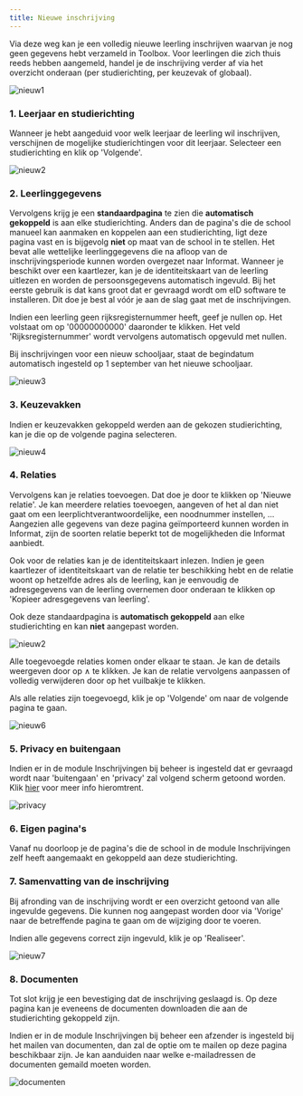 ```yaml
---
title: Nieuwe inschrijving
---
```


Via deze weg kan je een volledig nieuwe leerling inschrijven waarvan je nog geen gegevens hebt verzameld in Toolbox. Voor leerlingen die zich thuis reeds hebben aangemeld, handel je de inschrijving verder af via het overzicht onderaan (per studierichting, per keuzevak of globaal). 

![nieuw1](./nieuw1.png)

### 1. Leerjaar en studierichting

Wanneer je hebt aangeduid voor welk leerjaar de leerling wil inschrijven, verschijnen de mogelijke studierichtingen voor dit leerjaar. Selecteer een studierichting en klik op 'Volgende'.

![nieuw2](./nieuw2.jpg)

### 2. Leerlinggegevens

Vervolgens krijg je een **standaardpagina** te zien die **automatisch gekoppeld** is aan elke studierichting. Anders dan de pagina's die de school manueel kan aanmaken en koppelen aan een studierichting, ligt deze pagina vast en is bijgevolg **niet** op maat van de school in te stellen. Het bevat alle wettelijke leerlinggegevens die na afloop van de inschrijvingsperiode kunnen worden overgezet naar Informat. Wanneer je beschikt over een kaartlezer, kan je de identiteitskaart van de leerling uitlezen en worden de persoonsgegevens automatisch ingevuld. Bij het eerste gebruik is dat kans groot dat er gevraagd wordt om eID software te installeren. Dit doe je best al vóór je aan de slag gaat met de inschrijvingen. 

Indien een leerling geen rijksregisternummer heeft, geef je nullen op. Het volstaat om op '00000000000' daaronder te klikken. Het veld 'Rijksregisternummer' wordt vervolgens automatisch opgevuld met nullen. 

Bij inschrijvingen voor een nieuw schooljaar, staat de begindatum automatisch ingesteld op 1 september van het nieuwe schooljaar.

![nieuw3](./nieuw3.png)

### 3. Keuzevakken

Indien er keuzevakken gekoppeld werden aan de gekozen studierichting, kan je die op de volgende pagina selecteren. 

![nieuw4](./nieuw4.jpg)

### 4. Relaties
 
Vervolgens kan je relaties toevoegen. Dat doe je door te klikken op 'Nieuwe relatie'. Je kan meerdere relaties toevoegen, aangeven of het al dan niet gaat om een leerplichtverantwoordelijke, een noodnummer instellen, ... Aangezien alle gegevens van deze pagina geïmporteerd kunnen worden in Informat, zijn de soorten relatie beperkt tot de mogelijkheden die Informat aanbiedt. 

Ook voor de relaties kan je de identiteitskaart inlezen. Indien je geen kaartlezer of identiteitskaart van de relatie ter beschikking hebt en de relatie woont op hetzelfde adres als de leerling, kan je eenvoudig de adresgegevens van de leerling overnemen door onderaan te klikken op 'Kopieer adresgegevens van leerling'. 

Ook deze standaardpagina is **automatisch gekoppeld** aan elke studierichting en kan **niet** aangepast worden.

![nieuw2](./nieuw5.png)

Alle toegevoegde relaties komen onder elkaar te staan. Je kan de details weergeven door op ∧ te klikken. Je kan de relatie vervolgens aanpassen of volledig verwijderen door op het vuilbakje te klikken.

Als alle relaties zijn toegevoegd, klik je op 'Volgende' om naar de volgende pagina te gaan.  

![nieuw6](./nieuw6.png)

### 5. Privacy en buitengaan

Indien er in de module Inschrijvingen bij <LegacyAction img='configure.JPG'/> beheer is ingesteld dat er gevraagd wordt naar 'buitengaan' en 'privacy' zal volgend scherm getoond worden. Klik [hier](/inschrijvingen/opstart_config/instelling/#1-algemene-gegevens-betreffende-schooljaar-en-school) voor meer info hieromtrent. 

![privacy](./privacy.PNG)

### 6. Eigen pagina's

Vanaf nu doorloop je de pagina's die de school in de module Inschrijvingen zelf heeft aangemaakt en gekoppeld aan deze studierichting. 

### 7. Samenvatting van de inschrijving

Bij afronding van de inschrijving wordt er een overzicht getoond van alle ingevulde gegevens. Die kunnen nog aangepast worden door via 'Vorige' naar de betreffende pagina te gaan om de wijziging door te voeren. 

Indien alle gegevens correct zijn ingevuld, klik je op 'Realiseer'. 

![nieuw7](./nieuw7.jpg)

### 8. Documenten 

Tot slot krijg je een bevestiging dat de inschrijving geslaagd is. Op deze pagina kan je eveneens de documenten downloaden die aan de studierichting gekoppeld zijn. 

Indien er in de module Inschrijvingen bij <LegacyAction img='configure.JPG'/> beheer een afzender is ingesteld bij het mailen van documenten, dan zal de optie om te mailen op deze pagina beschikbaar zijn. Je kan aanduiden naar welke e-mailadressen de documenten gemaild moeten worden.

![documenten](./documenten1.PNG)